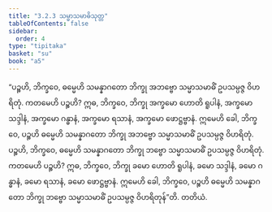 ```yaml
---
title: "3.2.3 သမ္မာသမာဓိသုတ္တ"
tableOfContents: false
sidebar:
  order: 4
type: "tipitaka"
basket: "su"
book: "a5"
---
```



<DynamicBreadcrumb />

<Division number="113" book="a5">

<Paragraph number="669" book="a5">
“ပဉ္စဟိ, ဘိက္ခဝေ, ဓမ္မေဟိ သမန္နာဂတော ဘိက္ခု အဘဗ္ဗော သမ္မာသမာဓိံ ဥပသမ္ပဇ္ဇ ဝိဟရိတုံ. ကတမေဟိ ပဉ္စဟိ? ဣဓ, ဘိက္ခဝေ, ဘိက္ခု အက္ခမော ဟောတိ ရူပါနံ, အက္ခမော သဒ္ဒါနံ, အက္ခမော ဂန္ဓာနံ, အက္ခမော ရသာနံ, အက္ခမော ဖောဋ္ဌဗ္ဗာနံ. ဣမေဟိ ခေါ, ဘိက္ခဝေ, ပဉ္စဟိ ဓမ္မေဟိ သမန္နာဂတော ဘိက္ခု အဘဗ္ဗော သမ္မာသမာဓိံ ဥပသမ္ပဇ္ဇ ဝိဟရိတုံ.
</Paragraph>

<Paragraph number="670" book="a5">
ပဉ္စဟိ, ဘိက္ခဝေ, ဓမ္မေဟိ သမန္နာဂတော ဘိက္ခု ဘဗ္ဗော သမ္မာသမာဓိံ ဥပသမ္ပဇ္ဇ ဝိဟရိတုံ. ကတမေဟိ ပဉ္စဟိ? ဣဓ, ဘိက္ခဝေ, ဘိက္ခု ခမော ဟောတိ ရူပါနံ, ခမော သဒ္ဒါနံ, ခမော ဂန္ဓာနံ, ခမော ရသာနံ, ခမော ဖောဋ္ဌဗ္ဗာနံ. ဣမေဟိ ခေါ, ဘိက္ခဝေ, ပဉ္စဟိ ဓမ္မေဟိ သမန္နာဂတော ဘိက္ခု ဘဗ္ဗော သမ္မာသမာဓိံ ဥပသမ္ပဇ္ဇ ဝိဟရိတုန်”တိ.

</Paragraph>
</Division>

<Paragraph number="671" type="center" book="a5">
တတိယံ.
</Paragraph>